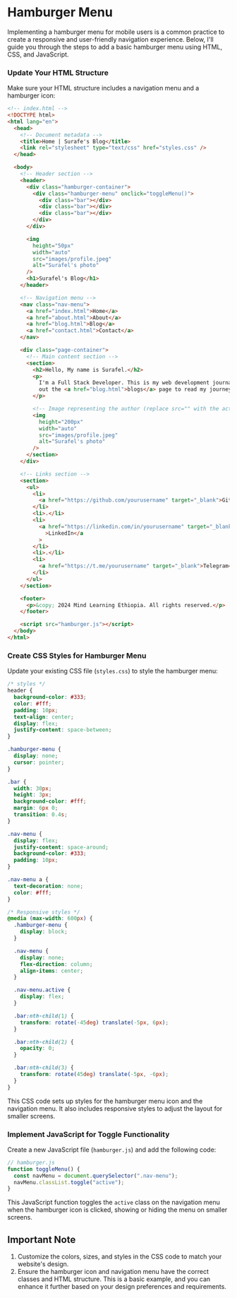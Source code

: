 # Hamburger Menu


Implementing a hamburger menu for mobile users is a common practice to create a responsive and user-friendly navigation experience. Below, I'll guide you through the steps to add a basic hamburger menu using HTML, CSS, and JavaScript.

<Steps>

### Update Your HTML Structure

Make sure your HTML structure includes a navigation menu and a hamburger icon:

```html
<!-- index.html -->
<!DOCTYPE html>
<html lang="en">
  <head>
    <!-- Document metadata -->
    <title>Home | Surafe's Blog</title>
    <link rel="stylesheet" type="text/css" href="styles.css" />
  </head>

  <body>
    <!-- Header section -->
    <header>
      <div class="hamburger-container">
        <div class="hamburger-menu" onclick="toggleMenu()">
          <div class="bar"></div>
          <div class="bar"></div>
          <div class="bar"></div>
        </div>
      </div>

      <img
        height="50px"
        width="auto"
        src="images/profile.jpeg"
        alt="Surafel's photo"
      />
      <h1>Surafel's Blog</h1>
    </header>

    <!-- Navigation menu -->
    <nav class="nav-menu">
      <a href="index.html">Home</a>
      <a href="about.html">About</a>
      <a href="blog.html">Blog</a>
      <a href="contact.html">Contact</a>
    </nav>

    <div class="page-container">
      <!-- Main content section -->
      <section>
        <h2>Hello, My name is Surafel.</h2>
        <p>
          I'm a Full Stack Developer. This is my web development journal. Check
          out the <a href="blog.html">blogs</a> page to read my journey.
        </p>

        <!-- Image representing the author (replace src="" with the actual image URL) -->
        <img
          height="200px"
          width="auto"
          src="images/profile.jpeg"
          alt="Surafel's photo"
        />
      </section>
    </div>

    <!-- Links section -->
    <section>
      <ul>
        <li>
          <a href="https://github.com/yourusername" target="_blank">GitHub</a>
        </li>
        <li>.</li>
        <li>
          <a href="https://linkedin.com/in/yourusername" target="_blank"
            >LinkedIn</a
          >
        </li>
        <li>.</li>
        <li>
          <a href="https://t.me/yourusername" target="_blank">Telegram</a>
        </li>
      </ul>
    </section>

    <footer>
      <p>&copy; 2024 Mind Learning Ethiopia. All rights reserved.</p>
    </footer>

    <script src="hamburger.js"></script>
  </body>
</html>
```

### Create CSS Styles for Hamburger Menu

Update your existing CSS file (`styles.css`) to style the hamburger menu:

```css
/* styles */
header {
  background-color: #333;
  color: #fff;
  padding: 10px;
  text-align: center;
  display: flex;
  justify-content: space-between;
}

.hamburger-menu {
  display: none;
  cursor: pointer;
}

.bar {
  width: 30px;
  height: 3px;
  background-color: #fff;
  margin: 6px 0;
  transition: 0.4s;
}

.nav-menu {
  display: flex;
  justify-content: space-around;
  background-color: #333;
  padding: 10px;
}

.nav-menu a {
  text-decoration: none;
  color: #fff;
}

/* Responsive styles */
@media (max-width: 600px) {
  .hamburger-menu {
    display: block;
  }

  .nav-menu {
    display: none;
    flex-direction: column;
    align-items: center;
  }

  .nav-menu.active {
    display: flex;
  }

  .bar:nth-child(1) {
    transform: rotate(-45deg) translate(-5px, 6px);
  }

  .bar:nth-child(2) {
    opacity: 0;
  }

  .bar:nth-child(3) {
    transform: rotate(45deg) translate(-5px, -6px);
  }
}
```

This CSS code sets up styles for the hamburger menu icon and the navigation menu. It also includes responsive styles to adjust the layout for smaller screens.

### Implement JavaScript for Toggle Functionality

Create a new JavaScript file (`hamburger.js`) and add the following code:

```js
// hamburger.js
function toggleMenu() {
  const navMenu = document.querySelector(".nav-menu");
  navMenu.classList.toggle("active");
}
```

This JavaScript function toggles the `active` class on the navigation menu when the hamburger icon is clicked, showing or hiding the menu on smaller screens.

</Steps>

## Important Note

1. Customize the colors, sizes, and styles in the CSS code to match your website's design.
2. Ensure the hamburger icon and navigation menu have the correct classes and HTML structure.
   This is a basic example, and you can enhance it further based on your design preferences and requirements.
